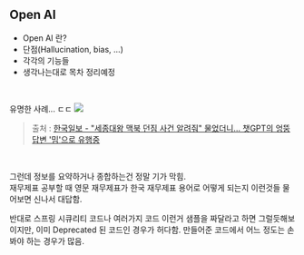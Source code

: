 ## Open AI 
- Open AI 란?
- 단점(Hallucination, bias, ...)
- 각각의 기능들
- 생각나는대로 목차 정리예정

<br/>


유명한 사례... ㄷㄷ
![](https://newsimg-hams.hankookilbo.com/2023/02/22/ffe53e88-d71f-48e7-a2f4-11782c6bc74a.png)
> 출처 : [한국일보 - "세종대왕 맥북 던짐 사건 알려줘" 물었더니... 챗GPT의 엉뚱답변 '밈'으로 유행중](https://www.hankookilbo.com/News/Read/A2023022215200000727)


<br/>


그런데 정보를 요약하거나 종합하는건 정말 기가 막힘.<br/>
재무제표 공부할 때 영문 재무제표가 한국 재무제표 용어로 어떻게 되는지 이런것들 물어보면 신나서 대답함.
<br/>

반대로 스프링 시큐리티 코드나 여러가지 코드 이런거 샘플을 짜달라고 하면 그럴듯해보이지만, 이미 Deprecated 된 코드인 경우가 허다함. 만들어준 코드에서 어느 정도는 손봐야 하는 경우가 많음.<br/>
<br/>



